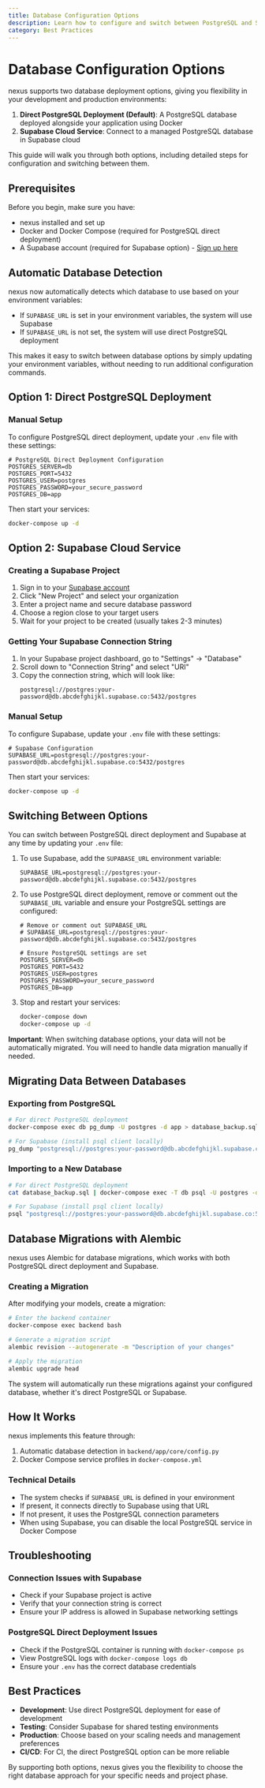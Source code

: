 ```yaml
---
title: Database Configuration Options
description: Learn how to configure and switch between PostgreSQL and Supabase database options in nexus
category: Best Practices
---
```


# Database Configuration Options

nexus supports two database deployment options, giving you flexibility in your development and production environments:

1. **Direct PostgreSQL Deployment (Default)**: A PostgreSQL database deployed alongside your application using Docker
2. **Supabase Cloud Service**: Connect to a managed PostgreSQL database in Supabase cloud

This guide will walk you through both options, including detailed steps for configuration and switching between them.

## Prerequisites

Before you begin, make sure you have:

- nexus installed and set up
- Docker and Docker Compose (required for PostgreSQL direct deployment)
- A Supabase account (required for Supabase option) - [Sign up here](https://supabase.com)

## Automatic Database Detection

nexus now automatically detects which database to use based on your environment variables:

- If `SUPABASE_URL` is set in your environment variables, the system will use Supabase
- If `SUPABASE_URL` is not set, the system will use direct PostgreSQL deployment

This makes it easy to switch between database options by simply updating your environment variables, without needing to run additional configuration commands.

## Option 1: Direct PostgreSQL Deployment

### Manual Setup

To configure PostgreSQL direct deployment, update your `.env` file with these settings:

```
# PostgreSQL Direct Deployment Configuration
POSTGRES_SERVER=db
POSTGRES_PORT=5432
POSTGRES_USER=postgres
POSTGRES_PASSWORD=your_secure_password
POSTGRES_DB=app
```

Then start your services:
```bash
docker-compose up -d
```

## Option 2: Supabase Cloud Service

### Creating a Supabase Project

1. Sign in to your [Supabase account](https://app.supabase.com)
2. Click "New Project" and select your organization
3. Enter a project name and secure database password
4. Choose a region close to your target users
5. Wait for your project to be created (usually takes 2-3 minutes)

### Getting Your Supabase Connection String

1. In your Supabase project dashboard, go to "Settings" → "Database"
2. Scroll down to "Connection String" and select "URI"
3. Copy the connection string, which will look like:
   ```
   postgresql://postgres:your-password@db.abcdefghijkl.supabase.co:5432/postgres
   ```

### Manual Setup

To configure Supabase, update your `.env` file with these settings:

```
# Supabase Configuration
SUPABASE_URL=postgresql://postgres:your-password@db.abcdefghijkl.supabase.co:5432/postgres
```

Then start your services:
```bash
docker-compose up -d
```

## Switching Between Options

You can switch between PostgreSQL direct deployment and Supabase at any time by updating your `.env` file:

1. To use Supabase, add the `SUPABASE_URL` environment variable:
   ```
   SUPABASE_URL=postgresql://postgres:your-password@db.abcdefghijkl.supabase.co:5432/postgres
   ```

2. To use PostgreSQL direct deployment, remove or comment out the `SUPABASE_URL` variable and ensure your PostgreSQL settings are configured:
   ```
   # Remove or comment out SUPABASE_URL
   # SUPABASE_URL=postgresql://postgres:your-password@db.abcdefghijkl.supabase.co:5432/postgres
   
   # Ensure PostgreSQL settings are set
   POSTGRES_SERVER=db
   POSTGRES_PORT=5432
   POSTGRES_USER=postgres
   POSTGRES_PASSWORD=your_secure_password
   POSTGRES_DB=app
   ```

3. Stop and restart your services:
   ```bash
   docker-compose down
   docker-compose up -d
   ```

**Important**: When switching database options, your data will not be automatically migrated. You will need to handle data migration manually if needed.

## Migrating Data Between Databases

### Exporting from PostgreSQL

```bash
# For direct PostgreSQL deployment
docker-compose exec db pg_dump -U postgres -d app > database_backup.sql

# For Supabase (install psql client locally)
pg_dump "postgresql://postgres:your-password@db.abcdefghijkl.supabase.co:5432/postgres" > database_backup.sql
```

### Importing to a New Database

```bash
# For direct PostgreSQL deployment
cat database_backup.sql | docker-compose exec -T db psql -U postgres -d app

# For Supabase (install psql client locally)
psql "postgresql://postgres:your-password@db.abcdefghijkl.supabase.co:5432/postgres" < database_backup.sql
```

## Database Migrations with Alembic

nexus uses Alembic for database migrations, which works with both PostgreSQL direct deployment and Supabase.

### Creating a Migration

After modifying your models, create a migration:

```bash
# Enter the backend container
docker-compose exec backend bash

# Generate a migration script
alembic revision --autogenerate -m "Description of your changes"

# Apply the migration
alembic upgrade head
```

The system will automatically run these migrations against your configured database, whether it's direct PostgreSQL or Supabase.

## How It Works

nexus implements this feature through:

1. Automatic database detection in `backend/app/core/config.py`
2. Docker Compose service profiles in `docker-compose.yml`

### Technical Details

- The system checks if `SUPABASE_URL` is defined in your environment
- If present, it connects directly to Supabase using that URL
- If not present, it uses the PostgreSQL connection parameters
- When using Supabase, you can disable the local PostgreSQL service in Docker Compose

## Troubleshooting

### Connection Issues with Supabase

- Check if your Supabase project is active
- Verify that your connection string is correct
- Ensure your IP address is allowed in Supabase networking settings

### PostgreSQL Direct Deployment Issues

- Check if the PostgreSQL container is running with `docker-compose ps`
- View PostgreSQL logs with `docker-compose logs db`
- Ensure your `.env` has the correct database credentials

## Best Practices

- **Development**: Use direct PostgreSQL deployment for ease of development
- **Testing**: Consider Supabase for shared testing environments
- **Production**: Choose based on your scaling needs and management preferences
- **CI/CD**: For CI, the direct PostgreSQL option can be more reliable

By supporting both options, nexus gives you the flexibility to choose the right database approach for your specific needs and project phase. 
